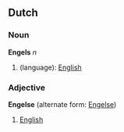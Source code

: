 == Dutch ==
=== Noun ===
'''Engels''' ''n''

# (language): [[English]]

=== Adjective ===
'''Engelse''' (alternate form: [[Engelse]])

# [[English]]